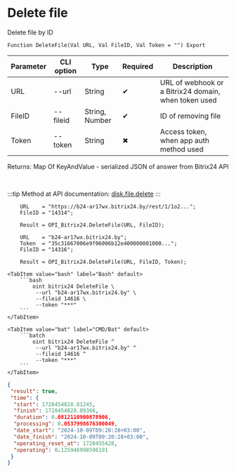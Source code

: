 ﻿---
sidebar_position: 4
---


# Delete file
 Delete file by ID



`Function DeleteFile(Val URL, Val FileID, Val Token = "") Export`

  | Parameter | CLI option | Type | Required | Description |
  |-|-|-|-|-|
  | URL | --url | String | &#x2714; | URL of webhook or a Bitrix24 domain, when token used |
  | FileID | --fileid | String, Number | &#x2714; | ID of removing file |
  | Token | --token | String | &#x2716; | Access token, when app auth method used |

  
  Returns:  Map Of KeyAndValue - serialized JSON of answer from Bitrix24 API

<br/>

:::tip
Method at API documentation: [disk.file.delete](https://dev.1c-bitrix.ru/rest_help/disk/file/disk_file_delete.php)
:::
<br/>


```bsl title="1C:Enterprise/OneScript code example"
    URL    = "https://b24-ar17wx.bitrix24.by/rest/1/1o2...";
    FileID = "14314";

    Result = OPI_Bitrix24.DeleteFile(URL, FileID);

    URL    = "b24-ar17wx.bitrix24.by";
    Token  = "35c31667006e9f06006b12e400000001000...";
    FileID = "14316";

    Result = OPI_Bitrix24.DeleteFile(URL, FileID, Token);
```
 

 <Tabs>
  
    <TabItem value="bash" label="Bash" default>
        ```bash
            oint bitrix24 DeleteFile \
             --url "b24-ar17wx.bitrix24.by" \
             --fileid 14616 \
             --token "***"
        ```
    </TabItem>
  
    <TabItem value="bat" label="CMD/Bat" default>
        ```batch
            oint bitrix24 DeleteFile ^
             --url "b24-ar17wx.bitrix24.by" ^
             --fileid 14616 ^
             --token "***"
        ```
    </TabItem>
</Tabs>


```json title="Result"
{
 "result": true,
 "time": {
  "start": 1728454828.81245,
  "finish": 1728454828.89366,
  "duration": 0.0812110900878906,
  "processing": 0.0537998676300049,
  "date_start": "2024-10-09T09:20:28+03:00",
  "date_finish": "2024-10-09T09:20:28+03:00",
  "operating_reset_at": 1728455428,
  "operating": 0.125946998596191
 }
}
```
